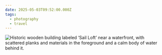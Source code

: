 ```yaml
---
date: 2025-05-03T09:52:00.000Z
tags:
  - photography
  - travel
---
```

![Historic wooden building labeled ‘Sail Loft’ near a waterfront, with scattered planks and materials in the foreground and a calm body of water behind it.](/assets/photos/20250503-IMG_3572.jpg)